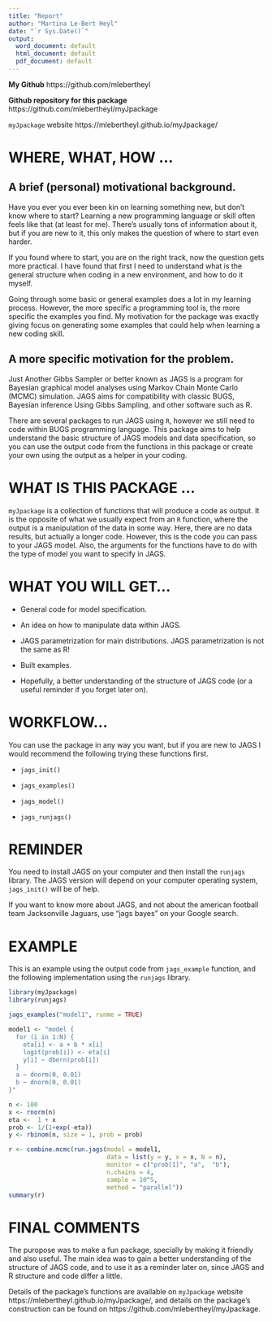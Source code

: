```yaml
---
title: "Report"
author: "Martina Le-Bert Heyl"
date: "`r Sys.Date()`"
output:
  word_document: default
  html_document: default
  pdf_document: default
---
```


**My Github**
https://github.com/mlebertheyl

**Github repository for this package**
https://github.com/mlebertheyl/myJpackage

`myJpackage` website https://mlebertheyl.github.io/myJpackage/


# WHERE, WHAT, HOW ...

## A brief (personal) motivational background.

Have you ever you ever been kin on learning something new, but don't know where to start? Learning a new programming language or skill often feels like that (at least for me). There's usually tons of information about it, but if you are new to it, this only makes the question of where to start even harder.

If you found where to start, you are on the right track, now the question gets more practical. I have found that first I need to understand what is the general structure when coding in a new environment, and how to do it myself.

Going through some basic or general examples does a lot in my learning process. However, the more specific a programming tool is, the more specific the examples you find. My motivation for the package was exactly giving focus on generating some examples that could help when learning a new coding skill.

## A more specific motivation for the problem.

Just Another Gibbs Sampler or better known as JAGS is a program for Bayesian graphical model analyses using Markov Chain Monte Carlo (MCMC) simulation. JAGS aims for compatibility with classic BUGS, Bayesian inference Using Gibbs Sampling, and other software such as R.  

There are several packages to run JAGS using `R`, however we still need to code within BUGS programming language. This package aims to help understand the basic structure of JAGS models and data specification, so you can use the output code from the functions in this package or create your own using the output as a helper in your coding.

# WHAT IS THIS PACKAGE ...

`myJpackage` is a collection of functions that will produce a code as output. It is the opposite of what we usually expect from an `R` function, where the output is a manipulation of the data in some way. Here, there are no data results, but actually a longer code. However, this is the code you can pass to your JAGS model. Also, the arguments for the functions have to do with the type of model you want to specify in JAGS.

# WHAT YOU WILL GET...

+ General code for model specification.

+ An idea on how to manipulate data within JAGS.

+ JAGS parametrization for main distributions. JAGS parametrization is not the same as R!

+ Built examples.

+ Hopefully, a better understanding of the structure of JAGS code (or a useful reminder if you forget later on). 

# WORKFLOW...

You can use the package in any way you want, but if you are new to JAGS I would recommend the following trying these functions first.

+ `jags_init()`

+ `jags_examples()`

+ `jags_model()`

+ `jags_runjags()`

# REMINDER

You need to install JAGS on your computer and then install the `runjags` library. The JAGS version will depend on your computer operating system, `jags_init()` will be of help.

If you want to know more about JAGS, and not about the american football team Jacksonville Jaguars, use "jags bayes" on your Google search. 

# EXAMPLE

This is an example using the output code from `jags_example` function, and the following implementation using the `runjags` library.


```r
library(myJpackage)
library(runjags)
```

```r
jags_examples("model1", runme = TRUE)
```

```r
model1 <- "model {
  for (i in 1:N) {
    eta[i] <- a + b * x[i]
    logit(prob[i]) <- eta[i]
    y[i] ~ dbern(prob[i])
  }
  a ~ dnorm(0, 0.01)
  b ~ dnorm(0, 0.01)
}"

n <- 100
x <- rnorm(n)
eta <-  1 + x
prob <- 1/(1+exp(-eta))
y <- rbinom(n, size = 1, prob = prob)

r <- combine.mcmc(run.jags(model = model1,
                           data = list(y = y, x = x, N = n),
                           monitor = c("prob[1]", "a",  "b"),
                           n.chains = 4,
                           sample = 10^5,
                           method = "parallel"))
summary(r)
```

# FINAL COMMENTS

The puropose was to make a fun package, specially by making it friendly and also useful. The main idea was to gain a better understanding of the structure of JAGS code, and to use it as a reminder later on, since JAGS and R structure and code differ a little.

Details of the package's functions are available on `myJpackage` website https://mlebertheyl.github.io/myJpackage/, and details on the package's construction can be found on https://github.com/mlebertheyl/myJpackage. 























